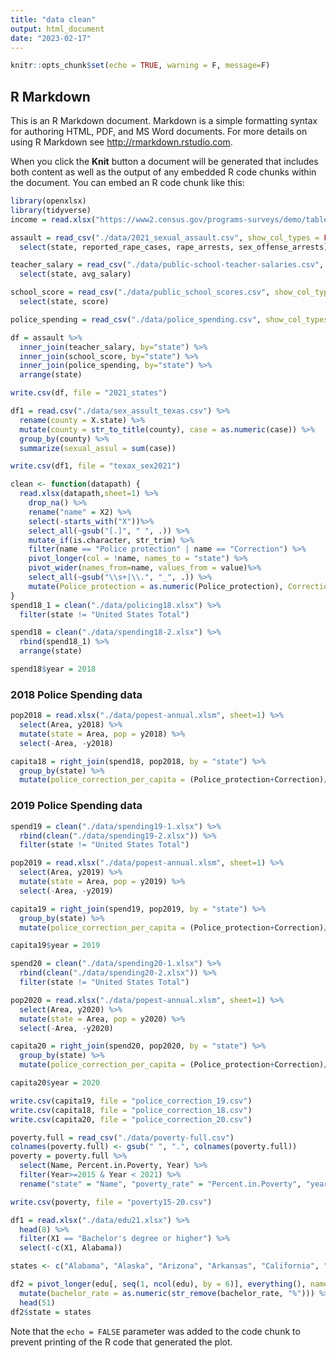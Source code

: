 ```yaml
---
title: "data clean"
output: html_document
date: "2023-02-17"
---
```


```r
knitr::opts_chunk$set(echo = TRUE, warning = F, message=F)
```

## R Markdown

This is an R Markdown document. Markdown is a simple formatting syntax for authoring HTML, PDF, and MS Word documents. For more details on using R Markdown see <http://rmarkdown.rstudio.com>.

When you click the **Knit** button a document will be generated that includes both content as well as the output of any embedded R code chunks within the document. You can embed an R code chunk like this:

```r
library(openxlsx)
library(tidyverse)
income = read.xlsx("https://www2.census.gov/programs-surveys/demo/tables/p60/273/tableA3.xlsx",sheet=1)
```


```r
assault = read_csv("./data/2021_sexual_assault.csv", show_col_types = FALSE) %>%
  select(state, reported_rape_cases, rape_arrests, sex_offense_arrests)

teacher_salary = read_csv("./data/public-school-teacher-salaries.csv", show_col_types = FALSE) %>%
  select(state, avg_salary)

school_score = read_csv("./data/public_school_scores.csv", show_col_types = FALSE) %>%
  select(state, score)

police_spending = read_csv("./data/police_spending.csv", show_col_types = FALSE)

df = assault %>%
  inner_join(teacher_salary, by="state") %>%
  inner_join(school_score, by="state") %>%
  inner_join(police_spending, by="state") %>%
  arrange(state)

write.csv(df, file = "2021_states")
```

```r
df1 = read.csv("./data/sex_assult_texas.csv") %>%
  rename(county = X.state) %>%
  mutate(county = str_to_title(county), case = as.numeric(case)) %>%
  group_by(county) %>%
  summarize(sexual_assul = sum(case))

write.csv(df1, file = "texax_sex2021")
```

```r
clean <- function(datapath) {
  read.xlsx(datapath,sheet=1) %>%
    drop_na() %>%
    rename("name" = X2) %>%
    select(-starts_with("X"))%>%
    select_all(~gsub("[.]", " ", .)) %>% 
    mutate_if(is.character, str_trim) %>%
    filter(name == "Police protection" | name == "Correction") %>%
    pivot_longer(col = !name, names_to = "state") %>%
    pivot_wider(names_from=name, values_from = value)%>%
    select_all(~gsub("\\s+|\\.", "_", .)) %>% 
    mutate(Police_protection = as.numeric(Police_protection), Correction = as.numeric(Correction))
}
spend18_1 = clean("./data/policing18.xlsx") %>%
  filter(state != "United States Total")
```

```r
spend18 = clean("./data/spending18-2.xlsx") %>%
  rbind(spend18_1) %>%
  arrange(state)

spend18$year = 2018
```

### 2018 Police Spending data

```r
pop2018 = read.xlsx("./data/popest-annual.xlsm", sheet=1) %>%
  select(Area, y2018) %>%
  mutate(state = Area, pop = y2018) %>%
  select(-Area, -y2018)

capita18 = right_join(spend18, pop2018, by = "state") %>%
  group_by(state) %>%
  mutate(police_correction_per_capita = (Police_protection+Correction)/pop*1000)
```

### 2019 Police Spending data

```r
spend19 = clean("./data/spending19-1.xlsx") %>%
  rbind(clean("./data/spending19-2.xlsx")) %>%
  filter(state != "United States Total")

pop2019 = read.xlsx("./data/popest-annual.xlsm", sheet=1) %>%
  select(Area, y2019) %>%
  mutate(state = Area, pop = y2019) %>%
  select(-Area, -y2019)

capita19 = right_join(spend19, pop2019, by = "state") %>%
  group_by(state) %>%
  mutate(police_correction_per_capita = (Police_protection+Correction)/pop*1000)

capita19$year = 2019
```

```r
spend20 = clean("./data/spending20-1.xlsx") %>%
  rbind(clean("./data/spending20-2.xlsx")) %>%
  filter(state != "United States Total")

pop2020 = read.xlsx("./data/popest-annual.xlsm", sheet=1) %>%
  select(Area, y2020) %>%
  mutate(state = Area, pop = y2020) %>%
  select(-Area, -y2020)

capita20 = right_join(spend20, pop2020, by = "state") %>%
  group_by(state) %>%
  mutate(police_correction_per_capita = (Police_protection+Correction)/pop*1000)

capita20$year = 2020
```

```r
write.csv(capita19, file = "police_correction_19.csv")
write.csv(capita18, file = "police_correction_18.csv")
write.csv(capita20, file = "police_correction_20.csv")
```

```r
poverty.full = read_csv("./data/poverty-full.csv")
colnames(poverty.full) <- gsub(" ", ".", colnames(poverty.full))
poverty = poverty.full %>%
  select(Name, Percent.in.Poverty, Year) %>%
  filter(Year>=2015 & Year < 2021) %>%
  rename("state" = "Name", "poverty_rate" = "Percent.in.Poverty", "year" = "Year")

write.csv(poverty, file = "poverty15-20.csv")
```

```r
df1 = read.xlsx("./data/edu21.xlsx") %>%
  head(8) %>%
  filter(X1 == "Bachelor's degree or higher") %>%
  select(-c(X1, Alabama))

states <- c("Alabama", "Alaska", "Arizona", "Arkansas", "California", "Colorado", "Connecticut", "Delaware", "District of Columbia", "Florida", "Georgia", "Hawaii", "Idaho", "Illinois", "Indiana", "Iowa", "Kansas", "Kentucky", "Louisiana", "Maine", "Maryland", "Massachusetts", "Michigan", "Minnesota", "Mississippi", "Missouri", "Montana", "Nebraska", "Nevada", "New Hampshire", "New Jersey", "New Mexico", "New York", "North Carolina", "North Dakota", "Ohio", "Oklahoma", "Oregon", "Pennsylvania", "Rhode Island", "South Carolina", "South Dakota", "Tennessee", "Texas", "Utah", "Vermont", "Virginia", "Washington", "West Virginia", "Wisconsin", "Wyoming")

df2 = pivot_longer(edu[, seq(1, ncol(edu), by = 6)], everything(), names_to = "state", values_to = "bachelor_rate") %>%
  mutate(bachelor_rate = as.numeric(str_remove(bachelor_rate, "%"))) %>%
  head(51)
df2$state = states
```

Note that the `echo = FALSE` parameter was added to the code chunk to prevent printing of the R code that generated the plot.
